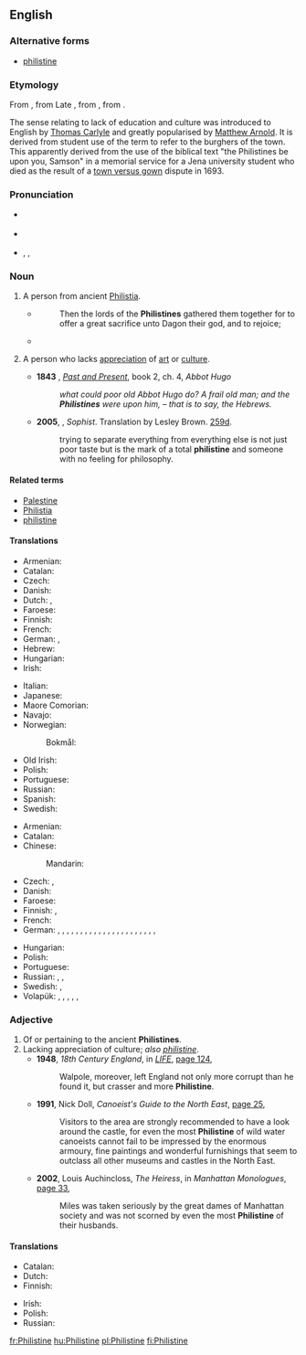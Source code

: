{{was wotd|2009|January|16}}
{{also|philistine}}
==English==
{{wikipedia|Philistines|mul=Philistinism}}

===Alternative forms===
* [[philistine]] {{qualifier|the adjective and noun senses pertaining to lack of appreciation of culture}}

===Etymology===
From {{etyl|LL.|en}} {{m|la|Philistinus}}, from Late {{etyl|grc|en}} {{m|grc|Φυλιστῖνοι}}, from {{etyl|he|en}} {{m|he|פְּלִשְׁתִּים|tr=p'lishtím}}, from {{m|he|פְּלֶשֶׁת||Philistia|tr=p'léshet}}.

The sense relating to lack of education and culture was introduced to English by [[w:Thomas Carlyle|Thomas Carlyle]] and greatly popularised by [[w:Matthew Arnold|Matthew Arnold]]. It is derived from {{etyl|de|en}} student use of the term {{m|de|Philister|}} to refer to the burghers of the town. This apparently derived from the use of the biblical text "the Philistines be upon you, Samson" in a memorial service for a Jena university student who died as the result of a [[w:Town and gown|town versus gown]] dispute in 1693.

===Pronunciation===
* {{a|UK}} {{IPA|/ˈfɪl.ɪ.staɪn/|lang=en}}
* {{a|US}} {{IPA|/ˈfɪl.ɪ.staɪn/|/ˈfɪl.ə.stin/|/fɪˈlɪ.stin/|lang=en}}
* {{audio|en-us-Philistine.ogg|Audio (US)|lang=en}}, {{audio|en-us-Philistine-3.ogg|Audio (US)|lang=en}}, {{audio|en-us-Philistine-3.ogg|Audio (US)|lang=en}}

===Noun===
{{en-noun}}

# {{lb|en|usually|capitalized}} A person from ancient [[Philistia]].
#* {{RQ:Authorized Version|Judges|16|23}}
#*: Then the lords of the '''Philistines''' gathered them together for to offer a great sacrifice unto Dagon their god, and to rejoice;
#* {{quote-book|year=1898|author={{w|Winston Churchill (novelist)|Winston Churchill}}
|title={{w|The Celebrity}}|chapter=2
|passage=Sunning himself on the board steps, I saw for the first time Mr. Farquhar Fenelon Cooke. He was dressed out in broad gaiters and bright tweeds, like an English tourist, and his face might have belonged to Dagon, idol of the '''Philistines'''.}}
# {{lb|en|usually|uncapitalized}} A person who lacks [[appreciation]] of [[art]] or [[culture]].
#: {{ux|en|It is Shakespearean, you '''Philistine'''!}}
#* '''1843''' {{w|Thomas Carlyle}}, ''[[:w:Past and Present (book)|Past and Present]]'', book 2, ch. 4, ''Abbot Hugo''
#*: ''what could poor old Abbot Hugo do? A frail old man; and the '''Philistines''' were upon him, – that is to say, the Hebrews.''
#* '''2005''', {{w|Plato}}, ''Sophist''. Translation by Lesley Brown. [[w:Stephanus pagination|259d]].
#*: trying to separate everything from everything else is not just poor taste but is the mark of a total '''philistine''' and someone with no feeling for philosophy.

====Related terms====
* [[Palestine]]
* [[Philistia]]
* [[philistine]]

====Translations====
{{trans-top|person from Philistia}}
* Armenian: {{t|hy|փղշտացի}}
* Catalan: {{t|ca|filisteu}}
* Czech: {{t|cs|Filištín|m}}
* Danish: {{t|da|filister}}
* Dutch: {{t+|nl|Filistijn|m}}, {{t|nl|Filistijnse|f}}
* Faroese: {{t|fo|filistari|m}}
* Finnish: {{t+|fi|filistealainen}}
* French: {{t+|fr|Philistin}}
* German: {{t+|de|Philister|m}}, {{t|de|Philisterin|f}}
* Hebrew: {{t|he|פלשתי|m|tr=P'lishti}}
* Hungarian: {{t+|hu|filiszteus}}
* Irish: {{t|ga|Filistíneach|m}}
{{trans-mid}}
* Italian: {{t+|it|filisteo|m}}
* Japanese: {{t|ja|ペリシテ人|tr=ペリシテじん, perishite-jin}}
* Maore Comorian: {{t|swb|Mufilistini|c1}}
* Navajo: {{t|nv|Filístiya diné}}
* Norwegian:
*: Bokmål: {{t+|nb|filister|m}}
* Old Irish: {{t|sga|filistín|m}}
* Polish: {{t+|pl|Filistyn|m}}
* Portuguese: {{t|pt|filisteu|m}}
* Russian: {{t+|ru|филисти́млянин|m}}
* Spanish: {{t|es|filisteo}}
* Swedish: {{t+|sv|filisté|c}}
{{trans-bottom}}

{{trans-top|person lacking appreciation of culture}}
* Armenian: {{t|hy|փղշտացի}}
* Catalan: {{t|ca|filisteu}}
* Chinese:
*: Mandarin: {{t+|cmn|俗人|tr=súrén|sc=Hani}}
* Czech: {{t+|cs|barbar|m}}, {{t|cs|šosák|m}}
* Danish: {{t|da|spidsborger}}
* Faroese: {{t|fo|smáborgari|m}}
* Finnish: {{t+|fi|moukka}}, {{t|fi|filisteri}}
* French: {{t+|fr|philistin|m}}
* German: {{t+|de|Banause|m}}, {{t|de|Banausin|f}}, {{t+|de|Kulturbanause|m}}, {{t+|de|Kulturbanausin|f}}, {{t|de|Kunstbanause|m}}, {{t|de|Kunstbanausin|f}}, {{t+|de|Spießbürger|m}}, {{t+|de|Spießbürgerin|f}}, {{t+|de|Spießer|m}}, {{t|de|Spießerin|f}}, {{qualifier|Austrian}} {{t|de|Sumper|m}}, {{qualifier|Austrian}} {{t|de|Sumperin|f}}, {{t+|de|Barbar|m}}, {{t|de|Barbarin|f}}, {{t|de|Kunstbarbar|m}}, {{t|de|Kunstbarbarin|f}}, {{t+|de|Philister|m}}, {{t|de|Philisterin|f}}, {{t+|de|Prolet|m}}, {{t|de|Proletin|f}}, {{t+|de|Ignorant|m}}, {{t+|de|Ignorantin|f}}, {{t|de|Primitivling|m}}
{{trans-mid}}
* Hungarian: {{t|hu|filiszter}}
* Polish: {{t|pl|filister|m}}
* Portuguese: {{t|pt|filisteu|m}}
* Russian: {{t+|ru|фили́стер|m}}, {{t+|ru|обыва́тель|m}}, {{t+|ru|мещани́н|m}}
* Swedish: {{t+|sv|bracka}}, {{t+|sv|kälkborgare}}
* Volapük: {{qualifier|♂♀}} {{t+|vo|filistan}}, {{qualifier|♂}} {{t|vo|hifilistan}}, {{qualifier|♀}} {{t|vo|jifilistan}}, {{qualifier|collective ♂♀}} {{t+|vo|filistanef}}, {{qualifier|♂}} {{t|vo|hifilistanef}}, {{qualifier|♀}} {{t|vo|jifilistanef}}
{{trans-bottom}}

===Adjective===
{{en-adj}}

# Of or pertaining to the ancient '''Philistines'''.
# Lacking appreciation of culture; ''also [[philistine]]''.
#* '''1948''', ''18th Century England'', in ''[[w:Life (magazine)|LIFE]]'', [http://books.google.com.au/books?id=HUgEAAAAMBAJ&pg=PA124&dq=%22more%7Cmost+Philistine%22&hl=en&sa=X&ei=jEzjU4f3GYLe8AWEjILgDw&redir_esc=y#v=onepage&q=%22more%7Cmost%20Philistine%22&f=false page 124],
#*: Walpole, moreover, left England not only more corrupt than he found it, but crasser and more '''Philistine'''.
#* '''1991''', Nick Doll, ''Canoeist's Guide to the North East'', [http://books.google.com.au/books?id=FtcYIpq6KtoC&pg=PA25&dq=%22more%7Cmost+Philistine%22&hl=en&sa=X&ei=jEzjU4f3GYLe8AWEjILgDw&redir_esc=y#v=onepage&q=%22more%7Cmost%20Philistine%22&f=false page 25],
#*: Visitors to the area are strongly recommended to have a look around the castle, for even the most '''Philistine''' of wild water canoeists cannot fail to be impressed by the enormous armoury, fine paintings and wonderful furnishings that seem to outclass all other museums and castles in the North East.
#* '''2002''', Louis Auchincloss, ''The Heiress'', in ''Manhattan Monologues'', [http://books.google.com.au/books?id=HKgJpl-7oMcC&pg=PT44&dq=%22more%7Cmost+Philistine%22&hl=en&sa=X&ei=jEzjU4f3GYLe8AWEjILgDw&redir_esc=y#v=onepage&q=%22more%7Cmost%20Philistine%22&f=false page 33],
#*: Miles was taken seriously by the great dames of Manhattan society and was not scorned by even the most '''Philistine''' of their husbands.

====Translations====
{{trans-top|of or pertaining to the Philistines}}
* Catalan: {{t|ca|filisteu}}
* Dutch: {{t|nl|Filistijns}}
* Finnish: {{t+|fi|filistealainen}}
{{trans-mid}}
* Irish: {{t|ga|Filistíneach}}
* Polish: {{t+|pl|filistyński|m}}
* Russian: {{t|ru|филисти́мский}}
{{trans-bottom}}

{{trans-see|philistine}}

[[fr:Philistine]]
[[hu:Philistine]]
[[pl:Philistine]]
[[fi:Philistine]]